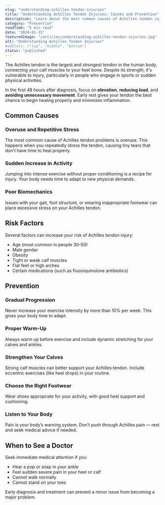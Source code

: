 ```yaml
---
slug: "understanding-achilles-tendon-injuries"
title: "Understanding Achilles Tendon Injuries: Causes and Prevention"
description: "Learn about the most common causes of Achilles tendon injuries and how to prevent them from happening to you."
category: "Prevention"
readTime: "5 min read"
date: "2024-01-15"
featuredImage: "/articles/understanding-achilles-tendon-injuries.jpg"
alt: "Understanding Achilles Tendon Injuries"
#adSlots: ["top", "middle", "bottom"]
status: "published"
---
```


The Achilles tendon is the largest and strongest tendon in the human body, connecting your calf muscles to your heel bone. Despite its strength, it's vulnerable to injury, particularly in people who engage in sports or sudden physical activities.

In the first 48 hours after diagnosis, focus on **elevation**, **reducing load**, and **avoiding unnecessary movement**. Early rest gives your tendon the best chance to begin healing properly and minimizes inflammation.

## Common Causes

### Overuse and Repetitive Stress

The most common cause of Achilles tendon problems is overuse. This happens when you repeatedly stress the tendon, causing tiny tears that don't have time to heal properly.

### Sudden Increase in Activity

Jumping into intense exercise without proper conditioning is a recipe for injury. Your body needs time to adapt to new physical demands.

### Poor Biomechanics

Issues with your gait, foot structure, or wearing inappropriate footwear can place excessive stress on your Achilles tendon.

## Risk Factors

Several factors can increase your risk of Achilles tendon injury:

-   Age (most common in people 30–50)
-   Male gender
-   Obesity
-   Tight or weak calf muscles
-   Flat feet or high arches
-   Certain medications (such as fluoroquinolone antibiotics)

## Prevention

### Gradual Progression

Never increase your exercise intensity by more than 10% per week. This gives your body time to adapt.

### Proper Warm-Up

Always warm up before exercise and include dynamic stretching for your calves and ankles.

### Strengthen Your Calves

Strong calf muscles can better support your Achilles tendon. Include eccentric exercises (like heel drops) in your routine.

### Choose the Right Footwear

Wear shoes appropriate for your activity, with good heel support and cushioning.

### Listen to Your Body

Pain is your body’s warning system. Don’t push through Achilles pain — rest and seek medical advice if needed.

## When to See a Doctor

Seek immediate medical attention if you:

-   Hear a pop or snap in your ankle
-   Feel sudden severe pain in your heel or calf
-   Cannot walk normally
-   Cannot stand on your toes

Early diagnosis and treatment can prevent a minor issue from becoming a major problem.
